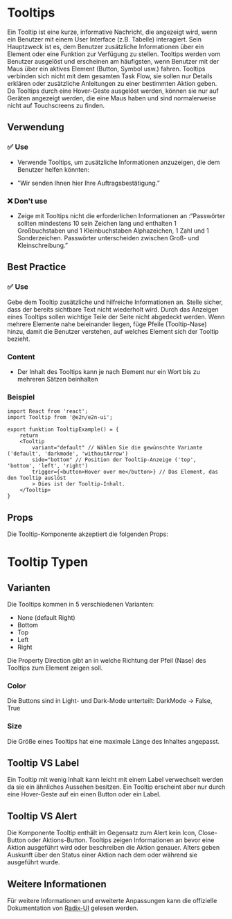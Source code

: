 
<Meta of={TooltipStories} />

# Tooltips

Ein Tooltip ist eine kurze, informative Nachricht, die angezeigt wird, wenn ein Benutzer mit einem User Interface (z.B. Tabelle) interagiert. Sein Hauptzweck ist es, dem Benutzer zusätzliche Informationen über ein Element oder eine Funktion zur Verfügung zu stellen.
Tooltips werden vom Benutzer ausgelöst und erscheinen am häufigsten, wenn Benutzer mit der Maus über ein aktives Element (Button, Symbol usw.) fahren. Tooltips verbinden sich nicht mit dem gesamten Task Flow, sie sollen nur Details erklären oder zusätzliche Anleitungen zu einer bestimmten Aktion geben.
Da Tooltips durch eine Hover-Geste ausgelöst werden, können sie nur auf Geräten angezeigt werden, die eine Maus haben und sind normalerweise nicht auf Touchscreens zu finden.

<Canvas of={TooltipStories.Default} />

## Verwendung

### ✅ Use

- Verwende Tooltips, um zusätzliche Informationen anzuzeigen, die dem Benutzer helfen könnten:

- ”Wir senden Ihnen hier Ihre Auftragsbestätigung.”

### ❌ Don't use

- Zeige mit Tooltips nicht die erforderlichen Informationen an :“Passwörter sollten mindestens 10 sein Zeichen lang und enthalten 1 Großbuchstaben und 1 Kleinbuchstaben Alphazeichen, 1 Zahl und 1 Sonderzeichen. Passwörter unterscheiden zwischen Groß- und Kleinschreibung.”

## Best Practice

### ✅ Use

Gebe dem Tooltip zusätzliche und hilfreiche Informationen an. Stelle sicher, dass der bereits sichtbare Text nicht wiederholt wird.
Durch das Anzeigen eines Tooltips sollen wichtige Teile der Seite nicht abgedeckt werden.
Wenn mehrere Elemente nahe beieinander liegen, füge Pfeile (Tooltip-Nase) hinzu, damit die Benutzer verstehen, auf welches Element sich der Tooltip bezieht.

### Content

- Der Inhalt des Tooltips kann je nach Element nur ein Wort bis zu mehreren Sätzen beinhalten

### Beispiel

```tsx
import React from 'react';
import Tooltip from '@e2n/e2n-ui';

export funktion TooltipExample() = {
    return
    <Tooltip
        variant="default" // Wählen Sie die gewünschte Variante ('default', 'darkmode', 'withoutArrow')
        side="bottom" // Position der Tooltip-Anzeige ('top', 'bottom', 'left', 'right')
        trigger={<button>Hover over me</button>} // Das Element, das den Tooltip auslöst
        > Dies ist der Tooltip-Inhalt.
    </Tooltip>
}
```

## Props

Die Tooltip-Komponente akzeptiert die folgenden Props:

<Controls />

# Tooltip Typen

## Varianten

Die Tooltips kommen in 5 verschiedenen Varianten:

- None (default Right)
- Bottom
- Top
- Left
- Right

Die Property Direction gibt an in welche Richtung der Pfeil (Nase) des Tooltips zum Element zeigen soll.

### Color

Die Buttons sind in Light- und Dark-Mode unterteilt:
DarkMode → False, True

### Size

Die Größe eines Tooltips hat eine maximale Länge des Inhaltes angepasst.

## Tooltip VS Label

Ein Tooltip mit wenig Inhalt kann leicht mit einem Label verwechselt werden da sie ein ähnliches Aussehen besitzen. Ein Tooltip erscheint aber nur durch eine Hover-Geste auf ein einen Button oder ein Label.

## Tooltip VS Alert

Die Komponente Tooltip enthält im Gegensatz zum Alert kein Icon, Close-Button oder Aktions-Button. Tooltips zeigen Informationen an bevor eine Aktion ausgeführt wird oder beschreiben die Aktion genauer. Alters geben Auskunft über den Status einer Aktion nach dem oder während sie ausgeführt wurde.

## Weitere Informationen

Für weitere Informationen und erweiterte Anpassungen kann die offizielle
Dokumentation von [Radix-UI](https://www.radix-ui.com/docs/primitives/components/tooltip) gelesen werden.
